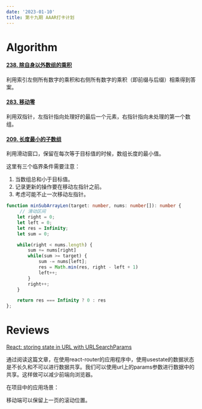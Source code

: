 ```yaml
---
date: '2023-01-10'
title: 第十九期 AAAR打卡计划
---
```



# Algorithm

#### [238. 除自身以外数组的乘积](https://leetcode.cn/problems/product-of-array-except-self/)

利用索引左侧所有数字的乘积和右侧所有数字的乘积（即前缀与后缀）相乘得到答案。

#### [283. 移动零](https://leetcode.cn/problems/move-zeroes/)

利用双指针，左指针指向处理好的最后一个元素，右指针指向未处理的第一个数组。

#### [209. 长度最小的子数组](https://leetcode.cn/problems/minimum-size-subarray-sum/)

利用滑动窗口，保留在每次等于目标值的时候，数组长度的最小值。

这里有三个临界条件需要注意：

1. 当数组总和小于目标值。
2. 记录更新的操作要在移动左指针之前。
3. 考虑可能不止一次移动左指针。

```typescript
function minSubArrayLen(target: number, nums: number[]): number {
     // 滑动区间
    let right = 0;
    let left = 0;
    let res = Infinity;
    let sum = 0;

    while(right < nums.length) {
        sum += nums[right]
        while(sum >= target) {
            sum -= nums[left];
            res = Math.min(res, right - left + 1)
            left++;
        }
        right++;
    }

    return res === Infinity ? 0 : res
};
```

# Reviews

[React: storing state in URL with URLSearchParams](https://blog.johnnyreilly.com/2022/09/20/react-usesearchparamsstate)

通过阅读这篇文章，在使用react-router的应用程序中，使用usestate的数据状态是不长久和不可以进行数据共享。我们可以使用url上的params参数进行数据中的共享。这样做可以减少前端向浏览器。

在项目中的应用场景：

移动端可以保留上一页的滚动位置。
